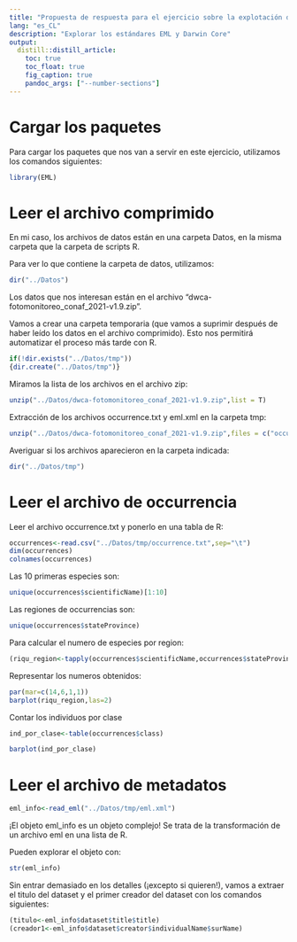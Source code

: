 ```yaml
---
title: "Propuesta de respuesta para el ejercicio sobre la explotación de datos en formato Darwin Core"
lang: "es_CL"
description: "Explorar los estándares EML y Darwin Core"
output:
  distill::distill_article:
    toc: true
    toc_float: true
    fig_caption: true
    pandoc_args: ["--number-sections"]
---
```



# Cargar los paquetes

Para cargar los paquetes que nos van a servir en este ejercicio, utilizamos los comandos siguientes:

```r
library(EML)
```

# Leer el archivo comprimido

En mi caso, los archivos de datos están en una carpeta Datos, en la misma carpeta que la carpeta de scripts R.

Para ver lo que contiene la carpeta de datos, utilizamos:

```r
dir("../Datos")
```

Los datos que nos interesan están en el archivo "dwca-fotomonitoreo_conaf_2021-v1.9.zip".

Vamos a crear una carpeta temporaria (que vamos a suprimir después de haber leído los datos en el archivo comprimido).
Esto nos permitirá automatizar el proceso más tarde con R.

```r
if(!dir.exists("../Datos/tmp"))
{dir.create("../Datos/tmp")}
```

Miramos la lista de los archivos en el archivo zip:

```r
unzip("../Datos/dwca-fotomonitoreo_conaf_2021-v1.9.zip",list = T)
```

Extracción de los archivos occurrence.txt y eml.xml en la carpeta tmp:

```r
unzip("../Datos/dwca-fotomonitoreo_conaf_2021-v1.9.zip",files = c("occurrence.txt","eml.xml"), exdir = "../Datos/tmp", overwrite = T)
```

Averiguar si los archivos aparecieron en la carpeta indicada:

```r
dir("../Datos/tmp")
```

# Leer el archivo de occurrencia

Leer el archivo occurrence.txt y ponerlo en una tabla de R:

```r
occurrences<-read.csv("../Datos/tmp/occurrence.txt",sep="\t")
dim(occurrences)
colnames(occurrences)
```
Las 10 primeras especies son:

```r
unique(occurrences$scientificName)[1:10]
```

Las regiones de occurrencias son:

```r
unique(occurrences$stateProvince)
```

Para calcular el numero de especies por region:

```r
(riqu_region<-tapply(occurrences$scientificName,occurrences$stateProvince,function(x)length(unique(x))))
```

Representar los numeros obtenidos:

```r
par(mar=c(14,6,1,1))
barplot(riqu_region,las=2)
```

Contar los individuos por clase

```r
ind_por_clase<-table(occurrences$class)
```

```r
barplot(ind_por_clase)
```



# Leer el archivo de metadatos

```r
eml_info<-read_eml("../Datos/tmp/eml.xml")
```

¡El objeto eml_info es un objeto complejo!
Se trata de la transformación de un archivo eml en una lista de R.

Pueden explorar el objeto con:

```r
str(eml_info)
```

Sin entrar demasiado en los detalles (¡excepto si quieren!), vamos a extraer el titulo del dataset y el primer creador del dataset con los comandos siguientes:

```r
(titulo<-eml_info$dataset$title$title)
(creador1<-eml_info$dataset$creator$individualName$surName)
```

